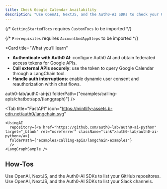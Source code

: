 ```yaml
---
title: Check Google Calendar Availability
description: "Use OpenAI, NextJS, and the Auth0-AI SDKs to check your Google Calendar availability."
---
```



{/* `GettingStartedTocs` requires `CustomTocs` to be imported */}

{/* `Prerequisites` requires `AccountAndAppSteps` to be imported */}



<Card
  title="What you’ll learn"
>
  - **Authenticate with Auth0 AI**: configure Auth0 AI and obtain federated access tokens for Google APIs.
  - **Call external APIs securely**: use the token to query Google Calendar through a LangChain tool.
  - **Handle auth interruptions**: enable dynamic user consent and reauthorization within chat flows.
</Card>

<Prerequisites />


<Tabs>
  <Tab
    title="Next.js"
    icon="https://mintlify-assets.b-cdn.net/auth0/nextjs-svgrepo-com.svg"
  >
    <UsingAI
      repository={<a href="https://github.com/auth0-lab/auth0-ai-js" target="_blank" rel="noreferrer" className="link">auth0-lab/auth0-ai-js</a>}
      folderPath={"examples/calling-apis/chatbot/app/(langgraph)"}
      />
    <LangGraphJSSample />
  </Tab>

  <Tab
    title="FastAPI"
    icon="https://mintlify-assets.b-cdn.net/auth0/langchain.svg"
  >
    <UsingAI
      repository={<a href="https://github.com/auth0-lab/auth0-ai-python" target="_blank" rel="noreferrer" className="link">auth0-lab/auth0-ai-python</a>}
      folderPath={"examples/calling-apis/langchain-examples"}
      />
    <LangGraphSample />
  </Tab>
</Tabs>

<AccountLinking connectionLabel="Google" />

## How-Tos

<Columns cols={2}>
  <Card
    title="List GitHub Repositories"
    href="/calling-apis/langgraph/how-tos/list-github-repositories"
    horizontal
  >
    Use OpenAI, NextJS, and the Auth0-AI SDKs to list your GitHub repositores.
  </Card>
  <Card
    title="List Slack Channels"
    href="/calling-apis/langgraph/how-tos/list-slack-channels"
    horizontal
  >
    Use OpenAI, NextJS, and the Auth0-AI SDKs to list your Slack channels.
  </Card>
</Columns>


<Panel>
  <GettingStartedTocs
    sections={[
      {
        title: "SDKs",
        links: [
          { label: "Auth0-AI / LangChain / JS", href: "https://www.npmjs.com/package/@auth0/ai-langchain" },
          { label: "Auth0-AI / LangChain / Python", href: "https://github.com/auth0-lab/auth0-ai-python/tree/main/packages/auth0-ai-langchain" },
          { label: "NextJS-Auth0", href: "https://github.com/auth0/nextjs-auth0" }
        ]
      },
      {
        title: "Learn More",
        links: [
          { label: "What is Token vault?", href: "https://auth0.com/docs/secure/tokens/token-vault" },
          { label: "What is a connection?", href: "https://auth0.com/docs/authenticate/identity-providers" }
        ]
      },
      {
        title: "Integrations",
        links: [
          { label: "Google", href: "/integrations/google", target: "_self" }
        ]
      }
    ]}
  />
</Panel>
